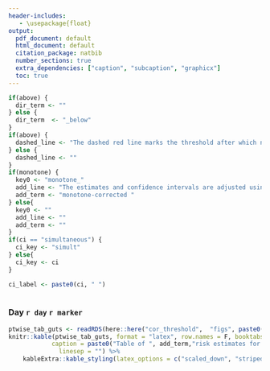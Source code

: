 ```yaml
---
header-includes:
   - \usepackage{float}
output:
  pdf_document: default
  html_document: default
  citation_package: natbib
  number_sections: true
  extra_dependencies: ["caption", "subcaption", "graphicx"]
  toc: true
---
```


```r
if(above) {
  dir_term <- ""
} else {
  dir_term  <- "_below"
}
if(above) {
  dashed_line <- "The dashed red line marks the threshold after which no more COVID events are observed."
} else {
  dashed_line <- ""
}
if(monotone) {
  key0 <- "monotone_"
  add_line <- "The estimates and confidence intervals are adjusted using the assumption that the true threshold-response is nonincreasing."
  add_term <- "monotone-corrected "
} else{
  key0 <- ""
  add_line <- ""
  add_term <- ""
}
if(ci == "simultaneous") {
  ci_key <- "simult"
} else{
  ci_key <- ci
}

ci_label <- paste0(ci, " ")
 
```



\clearpage
### Day `r day` `r marker`

\begin{figure}[H]
\centering
\includegraphics[width=0.75\textwidth]{`r here::here("cor_threshold", "figs", paste0(ci,"_CI"), paste0("PLOT_",key0, "Day", day, key, "_", ci_key, "CI", dir_term, ".pdf"))`}
\caption{Adjusted threshold-response function for a range of thresholds of the
  Day `r day` `r marker` levels with `r ci` 95\% confidence intervals. `r dashed_line` `r add_line`}
\end{figure}
```r
ptwise_tab_guts <- readRDS(here::here("cor_threshold",  "figs", paste0(ci,"_CI"), paste0("TABLE_", dir_term, key0, "Day", day, key, "_", ci_key, "CI.rds")))
knitr::kable(ptwise_tab_guts, format = "latex", row.names = F, booktabs = TRUE, escape = FALSE,
            caption = paste0("Table of ", add_term,"risk estimates for a range of thresholds of Day ", day, " ", marker, " levels with ", ci_label,"95\\% confidence intervals."),
              linesep = "") %>%
    kableExtra::kable_styling(latex_options = c("scaled_down", "striped","hold_position") )
```

\clearpage
